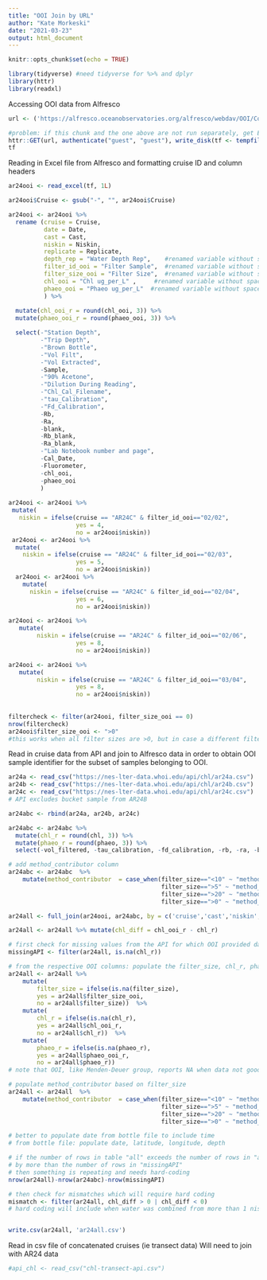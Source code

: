 ```yaml
---
title: "OOI Join by URL"
author: "Kate Morkeski"
date: "2021-03-23"
output: html_document
---
```


```r
knitr::opts_chunk$set(echo = TRUE)

library(tidyverse) #need tidyverse for %>% and dplyr
library(httr)
library(readxl)
```
Accessing OOI data from Alfresco
```r

url <- ('https://alfresco.oceanobservatories.org/alfresco/webdav/OOI/Coastal%20Pioneer%20Array/Cruise%20Data/Pioneer-09_AR24_2017-10-22/Ship%20Data/Water%20Sampling/Pioneer-09_AR24_Chlorophyll_Sample_Data_2020-03-27_ver_1-00.xlsx')
```
```r
#problem: if this chunk and the one above are not run separately, get Error in (function (srcref) : unimplemented type (29) in 'eval'
httr::GET(url, authenticate("guest", "guest"), write_disk(tf <- tempfile(fileext = ".xlsx")))
tf
```
Reading in Excel file from Alfresco and formatting cruise ID and column headers
```r

ar24ooi <- read_excel(tf, 1L) 

ar24ooi$Cruise <- gsub("-", "", ar24ooi$Cruise)

ar24ooi <- ar24ooi %>% 
  rename (cruise = Cruise, 
          date = Date,
          cast = Cast, 
          niskin = Niskin, 
          replicate = Replicate,
          depth_rep = "Water Depth Rep",    #renamed variable without space
          filter_id_ooi = "Filter Sample",  #renamed variable without space 
          filter_size_ooi = "Filter Size",  #renamed variable without space
          chl_ooi = "Chl ug_per_L" ,     #renamed variable without space
          phaeo_ooi = "Phaeo ug_per_L"  #renamed variable without space
          ) %>%
  
  mutate(chl_ooi_r = round(chl_ooi, 3)) %>%
  mutate(phaeo_ooi_r = round(phaeo_ooi, 3)) %>%

  select(-"Station Depth", 
         -"Trip Depth", 
         -"Brown Bottle", 
         -"Vol Filt", 
         -"Vol Extracted", 
         -Sample, 
         -"90% Acetone", 
         -"Dilution During Reading", 
         -"Chl_Cal_Filename", 
         -"tau_Calibration", 
         -"Fd_Calibration", 
         -Rb, 
         -Ra, 
         -blank, 
         -Rb_blank, 
         -Ra_blank, 
         -"Lab Notebook number and page", 
         -Cal_Date, 
         -Fluorometer,
         -chl_ooi,
         -phaeo_ooi
         ) 
 
ar24ooi <- ar24ooi %>% 
 mutate(
   niskin = ifelse(cruise == "AR24C" & filter_id_ooi=="02/02", 
                   yes = 4, 
                   no = ar24ooi$niskin)) 
 ar24ooi <- ar24ooi %>% 
  mutate(
    niskin = ifelse(cruise == "AR24C" & filter_id_ooi=="02/03", 
                   yes = 5, 
                   no = ar24ooi$niskin)) 
  ar24ooi <- ar24ooi %>% 
    mutate(
      niskin = ifelse(cruise == "AR24C" & filter_id_ooi=="02/04", 
                   yes = 6, 
                   no = ar24ooi$niskin)) 

ar24ooi <- ar24ooi %>% 
   mutate(
        niskin = ifelse(cruise == "AR24C" & filter_id_ooi=="02/06", 
                   yes = 8, 
                   no = ar24ooi$niskin)) 

ar24ooi <- ar24ooi %>% 
   mutate(
        niskin = ifelse(cruise == "AR24C" & filter_id_ooi=="03/04", 
                   yes = 8, 
                   no = ar24ooi$niskin)) 
   
   
filtercheck <- filter(ar24ooi, filter_size_ooi == 0)
nrow(filtercheck)
ar24ooi$filter_size_ooi <- ">0"
#this works when all filter sizes are >0, but in case a different filter size is used, this needs to instead have: for the length of the data table, if NA in chl, replace the value.


```
Read in cruise data from API and join to Alfresco data in order to obtain OOI sample identifier for the subset of samples belonging to OOI. 
```r
ar24a <- read_csv("https://nes-lter-data.whoi.edu/api/chl/ar24a.csv")
ar24b <- read_csv("https://nes-lter-data.whoi.edu/api/chl/ar24b.csv")
ar24c <- read_csv("https://nes-lter-data.whoi.edu/api/chl/ar24c.csv")
# API excludes bucket sample from AR24B

ar24abc <- rbind(ar24a, ar24b, ar24c)

ar24abc <- ar24abc %>% 
  mutate(chl_r = round(chl, 3)) %>% 
  mutate(phaeo_r = round(phaeo, 3)) %>% 
  select(-vol_filtered, -tau_calibration, -fd_calibration, -rb, -ra, -blank, -rb_blank, -ra_blank, -chl, -phaeo)

# add method_contributor column
ar24abc <- ar24abc  %>% 
    mutate(method_contributor  = case_when(filter_size=="<10" ~ "method_Sosik",         
                                           filter_size==">5" ~ "method_Rynearson", 
                                           filter_size==">20" ~ "method_Rynearson", 
                                           filter_size==">0" ~ "method_Sosik")) 
```


```r
ar24all <- full_join(ar24ooi, ar24abc, by = c('cruise','cast','niskin','replicate'))

ar24all <- ar24all %>% mutate(chl_diff = chl_ooi_r - chl_r)

# first check for missing values from the API for which OOI provided data
missingAPI <- filter(ar24all, is.na(chl_r))

# from the respective OOI columns: populate the filter_size, chl_r, phaeo_r
ar24all <- ar24all %>%
    mutate(
        filter_size = ifelse(is.na(filter_size), 
        yes = ar24all$filter_size_ooi, 
        no = ar24all$filter_size))  %>% 
    mutate(
        chl_r = ifelse(is.na(chl_r), 
        yes = ar24all$chl_ooi_r, 
        no = ar24all$chl_r))  %>% 
    mutate(
        phaeo_r = ifelse(is.na(phaeo_r), 
        yes = ar24all$phaeo_ooi_r, 
        no = ar24all$phaeo_r))  
# note that OOI, like Menden-Deuer group, reports NA when data not good quality

# populate method_contributor based on filter_size
ar24all <- ar24all  %>% 
    mutate(method_contributor  = case_when(filter_size=="<10" ~ "method_Sosik",         
                                           filter_size==">5" ~ "method_Rynearson", 
                                           filter_size==">20" ~ "method_Rynearson", 
                                           filter_size==">0" ~ "method_Sosik")) 

# better to populate date from bottle file to include time
# from bottle file: populate date, latitude, longitude, depth

# if the number of rows in table "all" exceeds the number of rows in "abc"
# by more than the number of rows in "missingAPI"
# then something is repeating and needs hard-coding
nrow(ar24all)-nrow(ar24abc)-nrow(missingAPI)

# then check for mismatches which will require hard coding
mismatch <- filter(ar24all, chl_diff > 0 | chl_diff < 0)
# hard coding will include when water was combined from more than 1 niskin


write.csv(ar24all, 'ar24all.csv')

```

Read in csv file of concatenated cruises (ie transect data)
Will need to join with AR24 data

```r
#api_chl <- read_csv("chl-transect-api.csv")
```